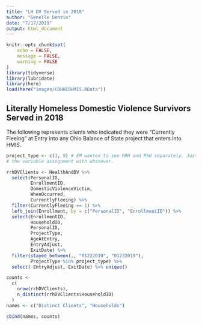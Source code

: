 ```yaml
---
title: "LH DV Served in 2018"
author: "Genelle Denzin"
date: "7/17/2019"
output: html_document
---
```


```r
knitr::opts_chunk$set(
	echo = FALSE,
	message = FALSE,
	warning = FALSE
)
library(tidyverse)
library(lubridate)
library(here)
load(here("images/COHHIOHMIS.RData"))
```

## Literally Homeless Domestic Violence Survivors Served in 2018

The following represents clients who indicated they were "Currently Fleeing" at Entry into any Ohio Balance of State project that enters into HMIS.


```r

project_type <- c(3, 9) # EM wanted to see RRH and PSH separately. Just replace
# the variable assignment with whatever.

rrhDVClients <- HealthAndDV %>%
  select(PersonalID,
         EnrollmentID,
         DomesticViolenceVictim,
         WhenOccurred,
         CurrentlyFleeing) %>%
  filter(CurrentlyFleeing == 1) %>%
  left_join(Enrollment, by = c("PersonalID", "EnrollmentID")) %>%
  select(EnrollmentID,
         HouseholdID,
         PersonalID,
         ProjectType,
         AgeAtEntry,
         EntryAdjust,
         ExitDate) %>%
  filter(stayed_between(., "01222019", "01232019"),
         ProjectType %in% project_type) %>%
  select(-EntryAdjust,-ExitDate) %>% unique()

counts <-
  c(
    nrow(rrhDVClients),
    n_distinct(rrhDVClients$HouseholdID)
  )
names <- c("Distinct Clients", "Households")

cbind(names, counts)

```

